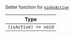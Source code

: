 Setter function for [`giphyActive`](../../../contexts/message-input-context.mdx#giphyactive)

| Type                 |
| -------------------- |
| `(isActive) => void` |

